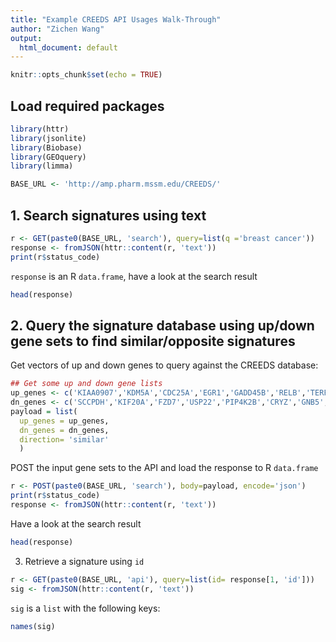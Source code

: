 ```yaml
---
title: "Example CREEDS API Usages Walk-Through"
author: "Zichen Wang"
output:
  html_document: default
---
```


```r
knitr::opts_chunk$set(echo = TRUE)
```

## Load required packages

```r
library(httr)
library(jsonlite)
library(Biobase)
library(GEOquery)
library(limma)
```

```r
BASE_URL <- 'http://amp.pharm.mssm.edu/CREEDS/'
```

## 1. Search signatures using text

```r
r <- GET(paste0(BASE_URL, 'search'), query=list(q ='breast cancer'))
response <- fromJSON(httr::content(r, 'text'))
print(r$status_code)
```

`response` is an R `data.frame`, have a look at the search result

```r
head(response)
```

## 2. Query the signature database using up/down gene sets to find similar/opposite signatures

Get vectors of up and down genes to query against the CREEDS database:

```r
## Get some up and down gene lists 
up_genes <- c('KIAA0907','KDM5A','CDC25A','EGR1','GADD45B','RELB','TERF2IP','SMNDC1','TICAM1','NFKB2','RGS2','NCOA3','ICAM1','TEX10','CNOT4','ARID4B','CLPX','CHIC2','CXCL2','FBXO11','MTF2','CDK2','DNTTIP2','GADD45A','GOLT1B','POLR2K','NFKBIE','GABPB1','ECD','PHKG2','RAD9A','NET1','KIAA0753','EZH2','NRAS','ATP6V0B','CDK7','CCNH','SENP6','TIPARP','FOS','ARPP19','TFAP2A','KDM5B','NPC1','TP53BP2','NUSAP1')
dn_genes <- c('SCCPDH','KIF20A','FZD7','USP22','PIP4K2B','CRYZ','GNB5','EIF4EBP1','PHGDH','RRAGA','SLC25A46','RPA1','HADH','DAG1','RPIA','P4HA2','MACF1','TMEM97','MPZL1','PSMG1','PLK1','SLC37A4','GLRX','CBR3','PRSS23','NUDCD3','CDC20','KIAA0528','NIPSNAP1','TRAM2','STUB1','DERA','MTHFD2','BLVRA','IARS2','LIPA','PGM1','CNDP2','BNIP3','CTSL1','CDC25B','HSPA8','EPRS','PAX8','SACM1L','HOXA5','TLE1','PYGL','TUBB6','LOXL1')
payload = list(
  up_genes = up_genes,
  dn_genes = dn_genes,
  direction= 'similar'
  )
```

POST the input gene sets to the API and load the response to R `data.frame`
```r
r <- POST(paste0(BASE_URL, 'search'), body=payload, encode='json')
print(r$status_code)
response <- fromJSON(httr::content(r, 'text'))
```

Have a look at the search result
```r
head(response)
```

3. Retrieve a signature using `id`
```r
r <- GET(paste0(BASE_URL, 'api'), query=list(id= response[1, 'id']))
sig <- fromJSON(httr::content(r, 'text'))
```

`sig` is a `list` with the following keys:
```r
names(sig)
```

